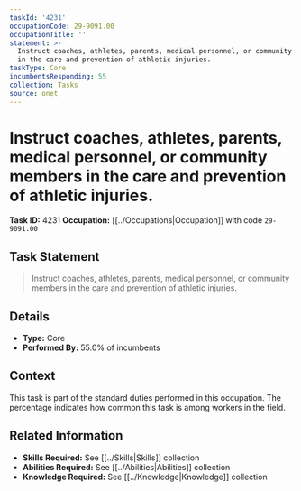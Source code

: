 ```yaml
---
taskId: '4231'
occupationCode: 29-9091.00
occupationTitle: ''
statement: >-
  Instruct coaches, athletes, parents, medical personnel, or community members
  in the care and prevention of athletic injuries.
taskType: Core
incumbentsResponding: 55
collection: Tasks
source: onet
---
```

# Instruct coaches, athletes, parents, medical personnel, or community members in the care and prevention of athletic injuries.

**Task ID:** 4231
**Occupation:** [[../Occupations|Occupation]] with code `29-9091.00`

## Task Statement

> Instruct coaches, athletes, parents, medical personnel, or community members in the care and prevention of athletic injuries.

## Details

- **Type:** Core
- **Performed By:** 55.0% of incumbents

## Context

This task is part of the standard duties performed in this occupation. The percentage indicates how common this task is among workers in the field.

## Related Information

- **Skills Required:** See [[../Skills|Skills]] collection
- **Abilities Required:** See [[../Abilities|Abilities]] collection
- **Knowledge Required:** See [[../Knowledge|Knowledge]] collection
